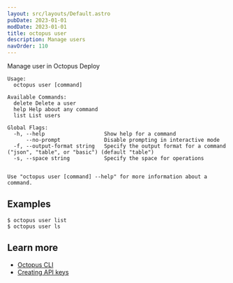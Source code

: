 ```yaml
---
layout: src/layouts/Default.astro
pubDate: 2023-01-01
modDate: 2023-01-01
title: octopus user
description: Manage users
navOrder: 110
---
```


Manage user in Octopus Deploy

```
Usage:
  octopus user [command]

Available Commands:
  delete Delete a user
  help Help about any command
  list List users

Global Flags:
  -h, --help                   Show help for a command
      --no-prompt              Disable prompting in interactive mode
  -f, --output-format string   Specify the output format for a command ("json", "table", or "basic") (default "table")
  -s, --space string           Specify the space for operations


Use "octopus user [command] --help" for more information about a command.
```

## Examples

<SamplesInstance />

```
$ octopus user list
$ octopus user ls
```

## Learn more

- [Octopus CLI](/docs/octopus-rest-api/cli)
- [Creating API keys](/docs/octopus-rest-api/how-to-create-an-api-key)